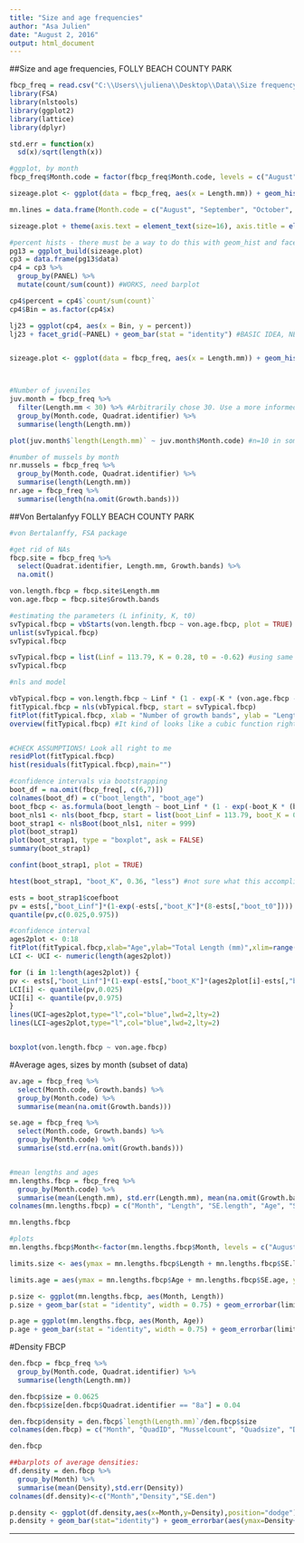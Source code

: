 ```yaml
---
title: "Size and age frequencies"
author: "Asa Julien"
date: "August 2, 2016"
output: html_document
---
```


##Size and age frequencies, FOLLY BEACH COUNTY PARK
```r
fbcp_freq = read.csv("C:\\Users\\juliena\\Desktop\\Data\\Size frequency\\CSV files\\sizeagefreq_fbcp.csv")
library(FSA)
library(nlstools)
library(ggplot2)
library(lattice)
library(dplyr)

std.err = function(x)
  sd(x)/sqrt(length(x))

#ggplot, by month
fbcp_freq$Month.code = factor(fbcp_freq$Month.code, levels = c("August","September","October","November","December", "January", "February", "March", "April", "May", "June")) #reordering the months

sizeage.plot <- ggplot(data = fbcp_freq, aes(x = Length.mm)) + geom_histogram(binwidth = 5) + facet_grid(~Month.code) + theme_bw() + labs(x = "Length (mm)", y="Frequency")

mn.lines = data.frame(Month.code = c("August", "September", "October", "November", "December", "January", "February", "March", "April"), mn.size = c(81.03, 83.34, 86.32, 87.51, 75.92, 80.25, 85.18, 82.8, 86.39)) #visualizing the averages

sizeage.plot + theme(axis.text = element_text(size=16), axis.title = element_text(size = 20,face = "bold"), strip.text = element_text(size = 18, face = "bold")) + geom_vline(aes(xintercept = mn.size), mn.lines) #BEAUTIFUL and you can change binwidths!!! Remember that Aug had 5 samples, vs. 10 in Sep and Oct

#percent hists - there must be a way to do this with geom_hist and faceting... the (..count../sum(..count..) thing can be a mess...)
pg13 = ggplot_build(sizeage.plot)
cp3 = data.frame(pg13$data)
cp4 = cp3 %>%
  group_by(PANEL) %>%
  mutate(count/sum(count)) #WORKS, need barplot

cp4$percent = cp4$`count/sum(count)`
cp4$Bin = as.factor(cp4$x)

lj23 = ggplot(cp4, aes(x = Bin, y = percent))
lj23 + facet_grid(~PANEL) + geom_bar(stat = "identity") #BASIC IDEA, NEEDS FORMATTING


sizeage.plot <- ggplot(data = fbcp_freq, aes(x = Length.mm)) + geom_histogram(aes(y=(..count..)/sum(..count..)), binwidth = 5) + facet_grid(~Month.code) + theme_bw() + labs(x = "Length (mm)", y="Frequency") 



#Number of juveniles
juv.month = fbcp_freq %>%
  filter(Length.mm < 30) %>% #Arbitrarily chose 30. Use a more informed size
  group_by(Month.code, Quadrat.identifier) %>%
  summarise(length(Length.mm))

plot(juv.month$`length(Length.mm)` ~ juv.month$Month.code) #n=10 in some cases, 5 in others

#number of mussels by month
nr.mussels = fbcp_freq %>%
  group_by(Month.code, Quadrat.identifier) %>%
  summarise(length(Length.mm))
nr.age = fbcp_freq %>%
  summarise(length(na.omit(Growth.bands)))

```


##Von Bertalanfyy FOLLY BEACH COUNTY PARK
```r
#von Bertalanffy, FSA package

#get rid of NAs
fbcp.site = fbcp_freq %>%
  select(Quadrat.identifier, Length.mm, Growth.bands) %>%
  na.omit() 

von.length.fbcp = fbcp.site$Length.mm
von.age.fbcp = fbcp.site$Growth.bands

#estimating the parameters (L infinity, K, t0)
svTypical.fbcp = vbStarts(von.length.fbcp ~ von.age.fbcp, plot = TRUE)
unlist(svTypical.fbcp) 
svTypical.fbcp

svTypical.fbcp = list(Linf = 113.79, K = 0.28, t0 = -0.62) #using same Linf variable - CAREFUL
svTypical.fbcp

#nls and model

vbTypical.fbcp = von.length.fbcp ~ Linf * (1 - exp(-K * (von.age.fbcp - t0)))
fitTypical.fbcp = nls(vbTypical.fbcp, start = svTypical.fbcp)
fitPlot(fitTypical.fbcp, xlab = "Number of growth bands", ylab = "Length (mm)", main = "", cex.axis = 1.2, cex.lab = 1.4, font.lab = 2)
overview(fitTypical.fbcp) #It kind of looks like a cubic function right now...


#CHECK ASSUMPTIONS! Look all right to me
residPlot(fitTypical.fbcp)
hist(residuals(fitTypical.fbcp),main="")

#confidence intervals via bootstrapping
boot_df = na.omit(fbcp_freq[, c(6,7)])
colnames(boot_df) = c("boot_length", "boot_age")
boot_fbcp <- as.formula(boot_length ~ boot_Linf * (1 - exp(-boot_K * (boot_age - boot_t0))))
boot_nls1 <- nls(boot_fbcp, start = list(boot_Linf = 113.79, boot_K = 0.28, boot_t0 = -0.62), data = boot_df)
boot_strap1 <- nlsBoot(boot_nls1, niter = 999)
plot(boot_strap1)
plot(boot_strap1, type = "boxplot", ask = FALSE)
summary(boot_strap1)

confint(boot_strap1, plot = TRUE)

htest(boot_strap1, "boot_K", 0.36, "less") #not sure what this accomplishes

ests = boot_strap1$coefboot
pv = ests[,"boot_Linf"]*(1-exp(-ests[,"boot_K"]*(8-ests[,"boot_t0"]))) #exampple at age 8
quantile(pv,c(0.025,0.975))

#confidence interval
ages2plot <- 0:18
fitPlot(fitTypical.fbcp,xlab="Age",ylab="Total Length (mm)",xlim=range(ages2plot),main="")
LCI <- UCI <- numeric(length(ages2plot))

for (i in 1:length(ages2plot)) {
pv <- ests[,"boot_Linf"]*(1-exp(-ests[,"boot_K"]*(ages2plot[i]-ests[,"boot_t0"])))
LCI[i] <- quantile(pv,0.025)
UCI[i] <- quantile(pv,0.975)
}
lines(UCI~ages2plot,type="l",col="blue",lwd=2,lty=2)
lines(LCI~ages2plot,type="l",col="blue",lwd=2,lty=2)


boxplot(von.length.fbcp ~ von.age.fbcp)
```


#Average ages, sizes by month (subset of data)
```r
av.age = fbcp_freq %>%
  select(Month.code, Growth.bands) %>%
  group_by(Month.code) %>%
  summarise(mean(na.omit(Growth.bands)))

se.age = fbcp_freq %>%
  select(Month.code, Growth.bands) %>%
  group_by(Month.code) %>%
  summarise(std.err(na.omit(Growth.bands)))


#mean lengths and ages
mn.lengths.fbcp = fbcp_freq %>%
  group_by(Month.code) %>%
  summarise(mean(Length.mm), std.err(Length.mm), mean(na.omit(Growth.bands)), std.err(na.omit(Growth.bands)))
colnames(mn.lengths.fbcp) = c("Month", "Length", "SE.length", "Age", "SE.age")

mn.lengths.fbcp

#plots
mn.lengths.fbcp$Month<-factor(mn.lengths.fbcp$Month, levels = c("August","September","October","November","December", "January", "February", "March", "April", "May")) #Ordering the months

limits.size <- aes(ymax = mn.lengths.fbcp$Length + mn.lengths.fbcp$SE.length, ymin = mn.lengths.fbcp$Length - mn.lengths.fbcp$SE.length)

limits.age = aes(ymax = mn.lengths.fbcp$Age + mn.lengths.fbcp$SE.age, ymin = mn.lengths.fbcp$Age - mn.lengths.fbcp$SE.age)

p.size <- ggplot(mn.lengths.fbcp, aes(Month, Length))
p.size + geom_bar(stat = "identity", width = 0.75) + geom_errorbar(limits.size, width=0.25) + labs(x="Month",y="Length (mm)")

p.age = ggplot(mn.lengths.fbcp, aes(Month, Age))
p.age + geom_bar(stat = "identity", width = 0.75) + geom_errorbar(limits.age, width=0.25) + labs(x="Month",y="Growth bands")
```


#Density FBCP
```r
den.fbcp = fbcp_freq %>%
  group_by(Month.code, Quadrat.identifier) %>%
  summarise(length(Length.mm))

den.fbcp$size = 0.0625
den.fbcp$size[den.fbcp$Quadrat.identifier == "8a"] = 0.04

den.fbcp$density = den.fbcp$`length(Length.mm)`/den.fbcp$size
colnames(den.fbcp) = c("Month", "QuadID", "Musselcount", "Quadsize", "Density")

den.fbcp

##barplots of average densities:
df.density = den.fbcp %>%
  group_by(Month) %>%
  summarise(mean(Density),std.err(Density))
colnames(df.density)<-c("Month","Density","SE.den")

p.density <- ggplot(df.density,aes(x=Month,y=Density),position="dodge")
p.density + geom_bar(stat="identity") + geom_errorbar(aes(ymax=Density+SE.den,ymin=Density-SE.den), width=0.25) + labs(x=expression(Month),y=expression(Density~(individuals~m^{-2}))) + theme(axis.title = element_text(size = 20,face = "bold"), strip.text = element_text(size=18,face = "bold"), axis.text.x = element_text(size=13,face = "bold"), axis.text.y = element_text(size = 13, face = "bold"))

```


----------------------------------------------------------------------------------------------------------------------------------------------------------------------------
